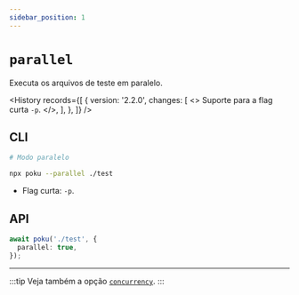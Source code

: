 ```yaml
---
sidebar_position: 1
---
```



# `parallel`

Executa os arquivos de teste em paralelo.

<History
  records={[
    {
      version: '2.2.0',
      changes: [
        <>
          Suporte para a flag curta <code>-p</code>.
        </>,
      ],
    },
  ]}
/>

## CLI

```bash
# Modo paralelo

npx poku --parallel ./test
```

- Flag curta: `-p`.

## API

```ts
await poku('./test', {
  parallel: true,
});
```

<hr />

:::tip
Veja também a opção [`concurrency`](/docs/documentation/poku/options/concurrency).
:::
